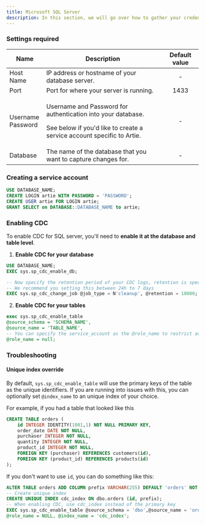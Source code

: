 ```yaml
---
title: Microsoft SQL Server
description: In this section, we will go over how to gather your credentials and prepare your Microsoft SQL Server to start providing CDC logs.
---
```


### Settings required

| Name                        | Description                                                                                                                                             | Default value |
| --------------------------- | ------------------------------------------------------------------------------------------------------------------------------------------------------- | :-----------: |
| Host Name                   | IP address or hostname of your database server.                                                                                                         |       -       |
| Port                        | Port for where your server is running.                                                                                                                  |      1433     |
| <p>Username<br />Password</p> | <p>Username and Password for authentication into your database.</p><p></p><p>See below if you'd like to create a service account specific to Artie.</p> |       -       |
| Database                    | The name of the database that you want to capture changes for.                                                                                          |       -       |

### Creating a service account

```sql
USE DATABASE_NAME;
CREATE LOGIN artie WITH PASSWORD = 'PASSWORD';
CREATE USER artie FOR LOGIN artie;
GRANT SELECT on DATABASE::DATABASE_NAME to artie;
```

### Enabling CDC

To enable CDC for SQL server, you'll need to **enable it at the database and table level**.

1. **Enable CDC for your database**

```sql
USE DATABASE_NAME;
EXEC sys.sp_cdc_enable_db;

-- Now specify the retention period of your CDC logs, retention is specified as mins.
-- We recommend you setting this between 24h to 7 days
EXEC sys.sp_cdc_change_job @job_type = N'cleanup', @retention = 10080; -- 7 days
```

2. **Enable CDC for your tables**

```sql
exec sys.sp_cdc_enable_table 
@source_schema = 'SCHEMA_NAME',
@source_name = 'TABLE_NAME',
-- You can specify the service_account as the @role_name to restrict access
@role_name = null;
```

### Troubleshooting

#### **Unique index override**

By default, `sys.sp_cdc_enable_table` will use the primary keys of the table as the unique identifiers. If you are running into issues with this, you can optionally set `@index_name` to an unique index of your choice.

For example, if you had a table that looked like this

```sql
CREATE TABLE orders (
    id INTEGER IDENTITY(1001,1) NOT NULL PRIMARY KEY,
    order_date DATE NOT NULL,
    purchaser INTEGER NOT NULL,
    quantity INTEGER NOT NULL,
    product_id INTEGER NOT NULL,
    FOREIGN KEY (purchaser) REFERENCES customers(id),
    FOREIGN KEY (product_id) REFERENCES products(id)
);
```

If you don't want to use `id`, you can do something like this:

```sql
ALTER TABLE orders ADD COLUMN prefix VARCHAR(255) DEFAULT 'orders' NOT NULL;
-- Create unique index
CREATE UNIQUE INDEX cdc_index ON dbo.orders (id, prefix);
-- When enabling CDC, use cdc_index instead of the primary key
EXEC sys.sp_cdc_enable_table @source_schema = 'dbo',@source_name = 'orders',
@role_name = NULL, @index_name = 'cdc_index';
```
